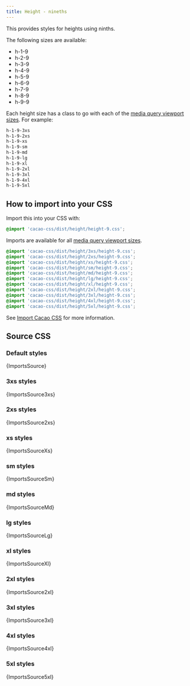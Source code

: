 ```yaml
---
title: Height - nineths
---
```


This provides styles for heights using ninths.

The following sizes are available:

- h-1-9
- h-2-9
- h-3-9
- h-4-9
- h-5-9
- h-6-9
- h-7-9
- h-8-9
- h-9-9

Each height size has a class to go with each of the [media query viewport sizes](/styles/media#viewport-media-queries). For example:

```css
h-1-9-3xs
h-1-9-2xs
h-1-9-xs
h-1-9-sm
h-1-9-md
h-1-9-lg
h-1-9-xl
h-1-9-2xl
h-1-9-3xl
h-1-9-4xl
h-1-9-5xl
```

## How to import into your CSS

Import this into your CSS with:

```css
@import 'cacao-css/dist/height/height-9.css';
```

Imports are available for all [media query viewport sizes](/styles/media#viewport-media-queries).

```css
@import 'cacao-css/dist/height/3xs/height-9.css';
@import 'cacao-css/dist/height/2xs/height-9.css';
@import 'cacao-css/dist/height/xs/height-9.css';
@import 'cacao-css/dist/height/sm/height-9.css';
@import 'cacao-css/dist/height/md/height-9.css';
@import 'cacao-css/dist/height/lg/height-9.css';
@import 'cacao-css/dist/height/xl/height-9.css';
@import 'cacao-css/dist/height/2xl/height-9.css';
@import 'cacao-css/dist/height/3xl/height-9.css';
@import 'cacao-css/dist/height/4xl/height-9.css';
@import 'cacao-css/dist/height/5xl/height-9.css';
```

See [Import Cacao CSS](/import) for more information.

## Source CSS

<!-- markdownlint-disable -->

### Default styles

<CodeBlock language="css" title="height/height-9.css">{ImportsSource}</CodeBlock>

### 3xs styles

<CodeBlock language="css" title="height/3xs/height-9.css">{ImportsSource3xs}</CodeBlock>

### 2xs styles

<CodeBlock language="css" title="height/2xs/height-9.css">{ImportsSource2xs}</CodeBlock>

### xs styles

<CodeBlock language="css" title="height/xs/height-9.css">{ImportsSourceXs}</CodeBlock>

### sm styles

<CodeBlock language="css" title="height/sm/height-9.css">{ImportsSourceSm}</CodeBlock>

### md styles

<CodeBlock language="css" title="height/md/height-9.css">{ImportsSourceMd}</CodeBlock>

### lg styles

<CodeBlock language="css" title="height/lg/height-9.css">{ImportsSourceLg}</CodeBlock>

### xl styles

<CodeBlock language="css" title="height/xl/height-9.css">{ImportsSourceXl}</CodeBlock>

### 2xl styles

<CodeBlock language="css" title="height/2xl/height-9.css">{ImportsSource2xl}</CodeBlock>

### 3xl styles

<CodeBlock language="css" title="height/3xl/height-9.css">{ImportsSource3xl}</CodeBlock>

### 4xl styles

<CodeBlock language="css" title="height/4xl/height-9.css">{ImportsSource4xl}</CodeBlock>

### 5xl styles

<CodeBlock language="css" title="height/5xl/height-9.css">{ImportsSource5xl}</CodeBlock>
